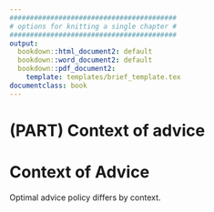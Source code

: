 ```yaml
---
#########################################
# options for knitting a single chapter #
#########################################
output:
  bookdown::html_document2: default
  bookdown::word_document2: default
  bookdown::pdf_document2:
    template: templates/brief_template.tex
documentclass: book
---
```


# (PART) Context of advice {-}
\minitoc <!-- this will include a mini table of contents-->

# Context of Advice {#chapter-context}

Optimal advice policy differs by context.
